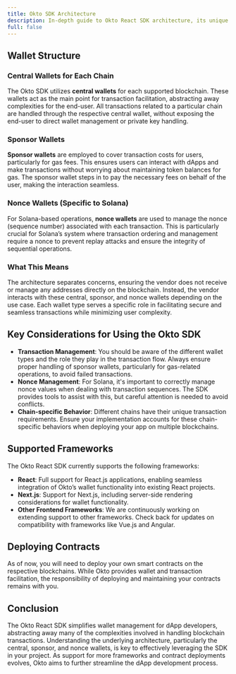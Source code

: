 ```yaml
---
title: Okto SDK Architecture
description: In-depth guide to Okto React SDK architecture, its unique wallet structure, and key considerations for implementation.
full: false
---
```


## Wallet Structure

### Central Wallets for Each Chain
The Okto SDK utilizes **central wallets** for each supported blockchain. These wallets act as the main point for transaction facilitation, abstracting away complexities for the end-user. All transactions related to a particular chain are handled through the respective central wallet, without exposing the end-user to direct wallet management or private key handling.

### Sponsor Wallets
**Sponsor wallets** are employed to cover transaction costs for users, particularly for gas fees. This ensures users can interact with dApps and make transactions without worrying about maintaining token balances for gas. The sponsor wallet steps in to pay the necessary fees on behalf of the user, making the interaction seamless.

### Nonce Wallets (Specific to Solana)
For Solana-based operations, **nonce wallets** are used to manage the nonce (sequence number) associated with each transaction. This is particularly crucial for Solana’s system where transaction ordering and management require a nonce to prevent replay attacks and ensure the integrity of sequential operations.

### What This Means
The architecture separates concerns, ensuring the vendor does not receive or manage any addresses directly on the blockchain. Instead, the vendor interacts with these central, sponsor, and nonce wallets depending on the use case. Each wallet type serves a specific role in facilitating secure and seamless transactions while minimizing user complexity.

## Key Considerations for Using the Okto SDK

- **Transaction Management**: You should be aware of the different wallet types and the role they play in the transaction flow. Always ensure proper handling of sponsor wallets, particularly for gas-related operations, to avoid failed transactions.
- **Nonce Management**: For Solana, it's important to correctly manage nonce values when dealing with transaction sequences. The SDK provides tools to assist with this, but careful attention is needed to avoid conflicts.
- **Chain-specific Behavior**: Different chains have their unique transaction requirements. Ensure your implementation accounts for these chain-specific behaviors when deploying your app on multiple blockchains.

## Supported Frameworks

The Okto React SDK currently supports the following frameworks:

- **React**: Full support for React.js applications, enabling seamless integration of Okto’s wallet functionality into existing React projects.
- **Next.js**: Support for Next.js, including server-side rendering considerations for wallet functionality.
- **Other Frontend Frameworks**: We are continuously working on extending support to other frameworks. Check back for updates on compatibility with frameworks like Vue.js and Angular.

## Deploying Contracts

As of now, you will need to deploy your own smart contracts on the respective blockchains. While Okto provides wallet and transaction facilitation, the responsibility of deploying and maintaining your contracts remains with you.

## Conclusion

The Okto React SDK simplifies wallet management for dApp developers, abstracting away many of the complexities involved in handling blockchain transactions. Understanding the underlying architecture, particularly the central, sponsor, and nonce wallets, is key to effectively leveraging the SDK in your project. As support for more frameworks and contract deployments evolves, Okto aims to further streamline the dApp development process.